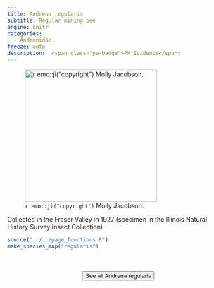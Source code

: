 ```yaml
---
title: Andrena regularis
subtitle: Regular mining bee
engine: knitr
categories:
  - Andrenidae
freeze: auto
description:  <span class="pe-badge">PM Evidence</span>
---
```

![`r emo::ji("copyright")` Molly Jacobson.](https://inaturalist-open-data.s3.amazonaws.com/photos/171034039/medium.jpeg){height=300}

Collected in the Fraser Valley in 1927 (specimen in the Illinois Natural History Survey Insect Collection)



```r
source("../../page_functions.R")
make_species_map("regularis")
```
<br><br>
<center>


<a href="https://inaturalist.ca/observations?place_id=any&quality_grade=research&subview=map&taxon_id=198968"><button type="button" class="btn btn-secondary">See all Andrena regularis <i class="fa-solid fa-arrow-up-right-from-square"></i> </button></a>
</center>
